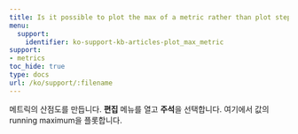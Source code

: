---
title: Is it possible to plot the max of a metric rather than plot step by step?
menu:
  support:
    identifier: ko-support-kb-articles-plot_max_metric
support:
- metrics
toc_hide: true
type: docs
url: /ko/support/:filename
---

메트릭의 산점도를 만듭니다. **편집** 메뉴를 열고 **주석**을 선택합니다. 여기에서 값의 running maximum을 플롯합니다.
